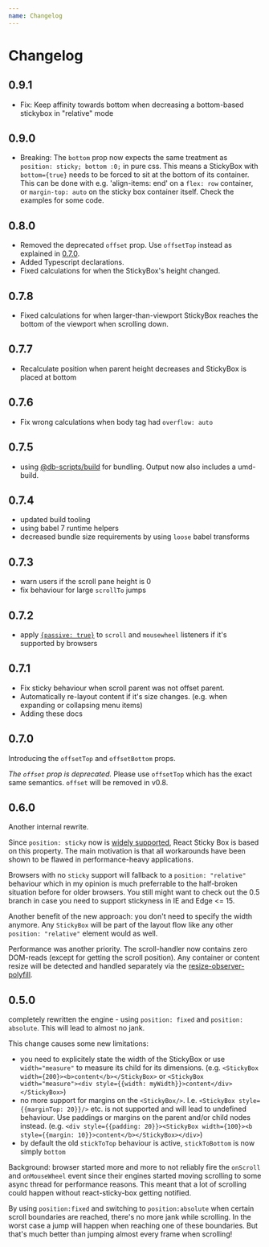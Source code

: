 ```yaml
---
name: Changelog
---
```


# Changelog

## 0.9.1

- Fix: Keep affinity towards bottom when decreasing a bottom-based stickybox in "relative" mode

## 0.9.0

- Breaking: The `bottom` prop now expects the same treatment as `position: sticky; bottom :0;` in pure css. This means a StickyBox with `bottom={true}` needs to be forced to sit at the bottom of its container. This can be done with e.g. 'align-items: end' on a `flex: row` container, or `margin-top: auto` on the sticky box container itself. Check the examples for some code.

## 0.8.0

- Removed the deprecated `offset` prop. Use `offsetTop` instead as explained in [0.7.0](#070).
- Added Typescript declarations.
- Fixed calculations for when the StickyBox's height changed.

## 0.7.8

- Fixed calculations for when larger-than-viewport StickyBox reaches the bottom of the viewport when scrolling down.

## 0.7.7

- Recalculate position when parent height decreases and StickyBox is placed at bottom

## 0.7.6

- Fix wrong calculations when body tag had `overflow: auto`

## 0.7.5

- using [@db-scripts/build](https://github.com/danielberndt/db-scripts) for bundling. Output now also includes a umd-build.

## 0.7.4

- updated build tooling
- using babel 7 runtime helpers
- decreased bundle size requirements by using `loose` babel transforms

## 0.7.3

- warn users if the scroll pane height is 0
- fix behaviour for large `scrollTo` jumps

## 0.7.2

- apply [`{passive: true}`](https://developer.mozilla.org/en-US/docs/Web/API/EventTarget/addEventListener#Improving_scrolling_performance_with_passive_listeners) to `scroll` and `mousewheel` listeners if it's supported by browsers

## 0.7.1

- Fix sticky behaviour when scroll parent was not offset parent.
- Automatically re-layout content if it's size changes. (e.g. when expanding or collapsing menu items)
- Adding these docs

## 0.7.0

Introducing the `offsetTop` and `offsetBottom` props.

_The `offset` prop is deprecated._ Please use `offsetTop` which has the exact same semantics. `offset` will be removed in v0.8.

## 0.6.0

Another internal rewrite.

Since `position: sticky` now is [widely supported](https://caniuse.com/#feat=css-sticky), React Sticky Box is based on this property. The main motivation is that all workarounds have been shown to be flawed in performance-heavy applications.

Browsers with no `sticky` support will fallback to a `position: "relative"` behaviour which in my opinion is much preferrable to the half-broken situation before for older browsers. You still might want to check out the 0.5 branch in case you need to support stickyness in IE and Edge <= 15.

Another benefit of the new approach: you don't need to specify the width anymore. Any `StickyBox` will be part of the layout flow like any other `position: "relative"` element would as well.

Performance was another priority. The scroll-handler now contains zero DOM-reads (except for getting the scroll position). Any container or content resize will be detected and handled separately via the [resize-observer-polyfill](https://github.com/que-etc/resize-observer-polyfill).

## 0.5.0

completely rewritten the engine - using `position: fixed` and `position: absolute`. This will lead to almost no jank.

This change causes some new limitations:

- you need to explicitely state the width of the StickyBox or use `width="measure"` to measure its child for its dimensions. (e.g. `<StickyBox width={200}><b>content</b></StickyBox>` or `<StickyBox width="measure"><div style={{width: myWidth}}>content</div></StickyBox>`)
- no more support for margins on the `<StickyBox/>`. I.e. `<StickyBox style={{marginTop: 20}}/>` etc. is not supported and will lead to undefined behaviour. Use paddings or margins on the parent and/or child nodes instead. (e.g. `<div style={{padding: 20}}><StickyBox width={100}><b style={{margin: 10}}>content</b></StickyBox></div>`)
- by default the old `stickToTop` behaviour is active, `stickToBottom` is now simply `bottom`

Background: browser started more and more to not reliably fire the `onScroll` and `onMouseWheel` event since their engines started moving scrolling to some async thread for performance reasons. This meant that a lot of scrolling could happen without react-sticky-box getting notified.

By using `position:fixed` and switching to `position:absolute` when certain scroll boundaries are reached, there's no more jank while scrolling. In the worst case a jump will happen when reaching one of these boundaries. But that's much better than jumping almost every frame when scrolling!

